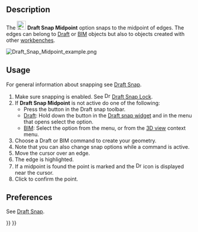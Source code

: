 <languages/>
<translate>

<!--T:8-->
{{Docnav
|[[Draft_Snap_Endpoint|Snap Endpoint]]
|[[Draft_Snap_Center|Snap Center]]
|[[Draft_Workbench|Draft]]
|IconL=Draft_Snap_Endpoint.svg
|IconR=Draft_Snap_Center.svg
|IconC=Workbench_Draft.svg
}}

<!--T:2-->
{{GuiCommand
|Name=Draft Snap Midpoint
|MenuLocation=Snapping → Snap midpoint
|Workbenches=[[Draft_Workbench|Draft]], [[BIM_Workbench|BIM]]
|SeeAlso=[[Draft_Snap|Draft Snap]], [[Draft_Snap_Lock|Draft Snap Lock]]
}}

== Description == <!--T:11-->

<!--T:3-->
The [[Image:Draft_Snap_Midpoint.svg|24px]] '''Draft Snap Midpoint''' option snaps to the midpoint of edges. The edges can belong to [[Draft_Workbench|Draft]] or [[BIM_Workbench|BIM]] objects but also to objects created with other [[Workbenches|workbenches]].

</translate>
[[Image:Draft_Snap_Midpoint_example.png]]
<translate>
<!--T:6-->
{{Caption|Snapping the second point of a line to the midpoint of an edge}}

== Usage == <!--T:12-->

<!--T:13-->
For general information about snapping see [[Draft_Snap|Draft Snap]].

<!--T:4-->
# Make sure snapping is enabled. See [[Image:Draft_Snap_Lock.svg|16px]] [[Draft_Snap_Lock|Draft Snap Lock]].
# If '''Draft Snap Midpoint''' is not active do one of the following:
#* Press the {{Button|[[Image:Draft_Snap_Midpoint.svg|16px]] [[Draft_Snap_Midpoint|Snap midpoint]]}} button in the Draft snap toolbar.
#* [[Draft_Workbench|Draft]]: Hold down the {{Button|[[Image:Draft_Snap_Lock.svg|x16px]][[Image:Toolbar_flyout_arrow.svg|x16px]]}} button in the [[Draft_snap_widget|Draft snap widget]] and in the menu that opens select the {{MenuCommand|[[Image:Draft_Snap_Midpoint.svg|16px]] Snap midpoint}} option.
#* [[BIM_Workbench|BIM]]: Select the {{MenuCommand|Snapping → [[Image:Draft_Snap_Midpoint.svg|16px]] Snap midpoint}} option from the menu, or from the [[3D_view|3D view]] context menu.
# Choose a Draft or BIM command to create your geometry.
# Note that you can also change snap options while a command is active.
# Move the cursor over an edge.
# The edge is highlighted.
# If a midpoint is found the point is marked and the [[Image:Draft_Snap_Midpoint.svg|16px]] icon is displayed near the cursor.
# Click to confirm the point.

== Preferences == <!--T:14-->

<!--T:15-->
See [[Draft_Snap#Preferences|Draft Snap]].


<!--T:7-->
{{Docnav
|[[Draft_Snap_Endpoint|Snap Endpoint]]
|[[Draft_Snap_Center|Snap Center]]
|[[Draft_Workbench|Draft]]
|IconL=Draft_Snap_Endpoint.svg
|IconR=Draft_Snap_Center.svg
|IconC=Workbench_Draft.svg
}}

</translate>
{{Draft Tools navi{{#translation:}}}}
{{Userdocnavi{{#translation:}}}}